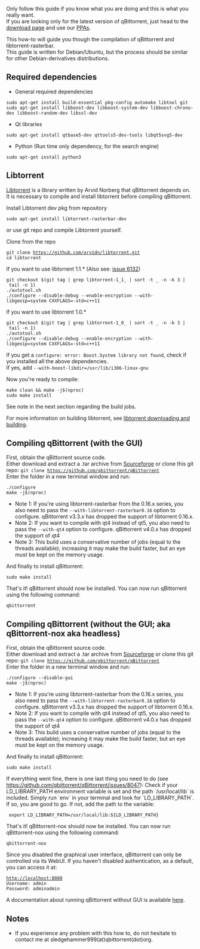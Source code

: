 Only follow this guide if you know what you are doing and this is what you really want.<br />
If you are looking only for the latest version of qBittorrent, just head to the [https://www.qbittorrent.org/download.php download page] and use our [https://launchpad.net/~qbittorrent-team/+archive/ubuntu/qbittorrent-stable PPAs].

This how-to will guide you though the compilation of qBittorrent and libtorrent-rasterbar.<br />
This guide is written for Debian/Ubuntu, but the process should be similar for other Debian-derivatives distributions.

== Required dependencies ==
* General required dependencies
 sudo apt-get install build-essential pkg-config automake libtool git
 sudo apt-get install libboost-dev libboost-system-dev libboost-chrono-dev libboost-random-dev libssl-dev

* Qt libraries
 sudo apt-get install qtbase5-dev qttools5-dev-tools libqt5svg5-dev

* Python (Run time only dependency, for the search engine)
 sudo apt-get install python3

== Libtorrent ==
[http://libtorrent.org/ Libtorrent] is a library written by Arvid Norberg that qBittorrent depends on.<br />
It is necessary to compile and install libtorrent before compiling qBittorrent.

Install Libtorrent dev pkg from repository
 sudo apt-get install libtorrent-rasterbar-dev

or use git repo and compile Libtorrent yourself.

Clone from the repo
 git clone https://github.com/arvidn/libtorrent.git
 cd libtorrent

If you want to use libtorrent 1.1.* (Also see: [https://github.com/qbittorrent/qBittorrent/issues/6132 issue 6132])
 git checkout $(git tag | grep libtorrent-1_1_ | sort -t _ -n -k 3 | tail -n 1)
 ./autotool.sh
 ./configure --disable-debug --enable-encryption --with-libgeoip=system CXXFLAGS=-std=c++11

If you want to use libtorrent 1.0.*
 git checkout $(git tag | grep libtorrent-1_0_ | sort -t _ -n -k 3 | tail -n 1)
 ./autotool.sh
 ./configure --disable-debug --enable-encryption --with-libgeoip=system CXXFLAGS=-std=c++11

If you get a <code>configure: error: Boost.System library not found</code>, check if you installed all the above dependencies.<br/>
If yes, add <code>--with-boost-libdir=/usr/lib/i386-linux-gnu</code>

Now you're ready to compile:
 make clean && make -j$(nproc)
 sudo make install

See note in the next section regarding the build jobs.

For more information on building libtorrent, see [http://www.libtorrent.org/building.html libtorrent downloading and building].

== Compiling qBittorrent (with the GUI) ==
First, obtain the qBittorrent source code.<br />
Either download and extract a .tar archive from [https://sourceforge.net/projects/qbittorrent/files/qbittorrent/ Sourceforge] or clone this git repo: <code>git clone https://github.com/qbittorrent/qBittorrent</code><br />
Enter the folder in a new terminal window and run:
 ./configure
 make -j$(nproc)

* Note 1: If you're using libtorrent-rasterbar from the 0.16.x series, you also need to pass the <code>--with-libtorrent-rasterbar0.16</code> option to configure. qBittorrent v3.3.x has dropped the support of libtorrent 0.16.x.
* Note 2: If you want to compile with qt4 instead of qt5, you also need to pass the <code>--with-qt4</code> option to configure. qBittorrent v4.0.x has dropped the support of qt4
* Note 3: This build uses a conservative number of jobs (equal to the threads available); increasing it may make the build faster, but an eye must be kept on the memory usage.

And finally to install qBittorrent:
 sudo make install

That's it! qBittorrent should now be installed. You can now run qBittorrent using the following command:
 qbittorrent

== Compiling qBittorrent (without the GUI; aka qBittorrent-nox aka headless) ==
First, obtain the qBittorrent source code.<br />
Either download and extract a .tar archive from [https://sourceforge.net/projects/qbittorrent/files/qbittorrent/ Sourceforge] or clone this git repo: <code>git clone https://github.com/qbittorrent/qBittorrent</code><br />
Enter the folder in a new terminal window and run:
 ./configure --disable-gui
 make -j$(nproc)

* Note 1: If you're using libtorrent-rasterbar from the 0.16.x series, you also need to pass the <code>--with-libtorrent-rasterbar0.16</code> option to configure. qBittorrent v3.3.x has dropped the support of libtorrent 0.16.x.
* Note 2: If you want to compile with qt4 instead of qt5, you also need to pass the <code>--with-qt4</code> option to configure. qBittorrent v4.0.x has dropped the support of qt4
* Note 3: This build uses a conservative number of jobs (equal to the threads available); increasing it may make the build faster, but an eye must be kept on the memory usage.

And finally to install qBittorrent:
 sudo make install

If everything went fine, there is one last thing you need to do (see https://github.com/qbittorrent/qBittorrent/issues/8047):
Check if your LD_LIBRARY_PATH environment variable is set and the path `/usr/local/lib` is included.
Simply run `env` in your terminal and look for `LD_LIBRARY_PATH`.
If so, you are good to go. If not, add the path to the variable:
  export LD_LIBRARY_PATH=/usr/local/lib:${LD_LIBRARY_PATH}

That's it! qBittorrent-nox should now be installed. You can now run qBittorrent-nox using the following command:
 qbittorrent-nox

Since you disabled the graphical user interface, qBittorrent can only be controlled via its WebUI. If you haven't disabled authentication, as a default, you can access it at:
 http://localhost:8080
 Username: admin
 Password: adminadmin

A documentation about running qBittorrent without GUI is available [[Running-qBittorrent-without-X-server|here]].

== Notes ==
* If you experience any problem with this how to, do not hesitate to contact me at sledgehammer999(at)qbittorrent(dot)org.

